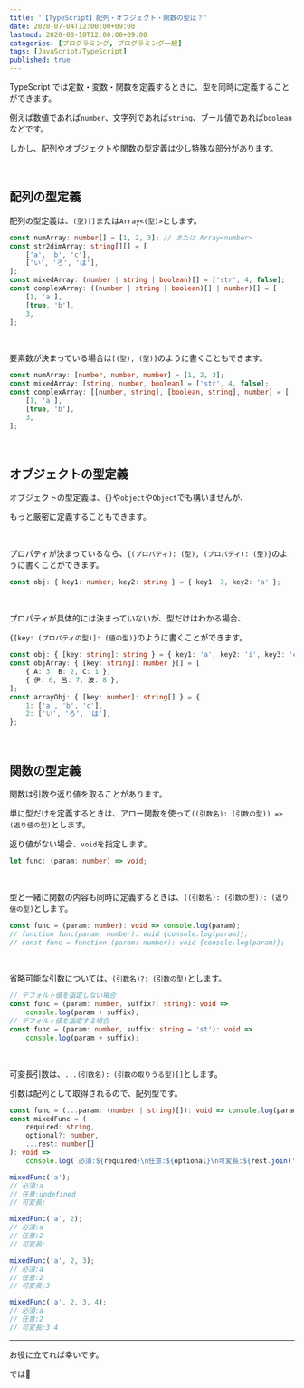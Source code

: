 ```yaml
---
title: '【TypeScript】配列・オブジェクト・関数の型は？'
date: 2020-07-04T12:00:00+09:00
lastmod: 2020-08-10T12:00:00+09:00
categories: [プログラミング, プログラミング一般]
tags: [JavaScript/TypeScript]
published: true
---
```


TypeScript では定数・変数・関数を定義するときに、型を同時に定義することができます。

例えば数値であれば`number`、文字列であれば`string`、ブール値であれば`boolean`などです。

しかし、配列やオブジェクトや関数の型定義は少し特殊な部分があります。

<!--more-->

<br/>

## 配列の型定義

配列の型定義は、`(型)[]`または`Array<(型)>`とします。

```ts hide_nums
const numArray: number[] = [1, 2, 3]; // または Array<number>
const str2dimArray: string[][] = [
	['a', 'b', 'c'],
	['い', 'ろ', 'は'],
];
const mixedArray: (number | string | boolean)[] = ['str', 4, false];
const complexArray: ((number | string | boolean)[] | number)[] = [
	[1, 'a'],
	[true, 'b'],
	3,
];
```

<br/>

要素数が決まっている場合は`[(型), (型)]`のように書くこともできます。

```ts hide_nums
const numArray: [number, number, number] = [1, 2, 3];
const mixedArray: [string, number, boolean] = ['str', 4, false];
const complexArray: [[number, string], [boolean, string], number] = [
	[1, 'a'],
	[true, 'b'],
	3,
];
```

<br/>

## オブジェクトの型定義

オブジェクトの型定義は、`{}`や`object`や`Object`でも構いませんが、

もっと厳密に定義することもできます。

<br/>

プロパティが決まっているなら、`{(プロパティ): (型), (プロパティ): (型)}`のように書くことができます。

```ts hide_nums
const obj: { key1: number; key2: string } = { key1: 3, key2: 'a' };
```

<br/>

プロパティが具体的には決まっていないが、型だけはわかる場合、

`{[key: (プロパティの型)]: (値の型)}`のように書くことができます。

```ts hide_nums
const obj: { [key: string]: string } = { key1: 'a', key2: 'i', key3: 'e' };
const objArray: { [key: string]: number }[] = [
	{ A: 3, B: 2, C: 1 },
	{ 伊: 6, 呂: 7, 波: 8 },
];
const arrayObj: { [key: number]: string[] } = {
	1: ['a', 'b', 'c'],
	2: ['い', 'ろ', 'は'],
};
```

<br/>

## 関数の型定義

関数は引数や返り値を取ることがあります。

単に型だけを定義するときは、アロー関数を使って`((引数名): (引数の型)) => (返り値の型)`とします。

返り値がない場合、`void`を指定します。

```ts hide_nums
let func: (param: number) => void;
```

<br/>

型と一緒に関数の内容も同時に定義するときは、`((引数名): (引数の型)): (返り値の型)`とします。

```ts hide_nums
const func = (param: number): void => console.log(param);
// function func(param: number): void {console.log(param)};
// const func = function (param: number): void {console.log(param)};
```

<br/>

省略可能な引数については、`(引数名)?: (引数の型)`とします。

```ts hide_nums
// デフォルト値を指定しない場合
const func = (param: number, suffix?: string): void =>
	console.log(param + suffix);
// デフォルト値を指定する場合
const func = (param: number, suffix: string = 'st'): void =>
	console.log(param + suffix);
```

<br/>

可変長引数は、`...(引数名): (引数の取りうる型)[]`とします。

引数は配列として取得されるので、配列型です。

```ts hide_nums
const func = (...param: (number | string)[]): void => console.log(param);
const mixedFunc = (
	required: string,
	optional?: number,
	...rest: number[]
): void =>
	console.log(`必須:${required}\n任意:${optional}\n可変長:${rest.join(' ')}`);

mixedFunc('a');
// 必須:a
// 任意:undefined
// 可変長:

mixedFunc('a', 2);
// 必須:a
// 任意:2
// 可変長:

mixedFunc('a', 2, 3);
// 必須:a
// 任意:2
// 可変長:3

mixedFunc('a', 2, 3, 4);
// 必須:a
// 任意:2
// 可変長:3 4
```

---

お役に立てれば幸いです。

では👋

